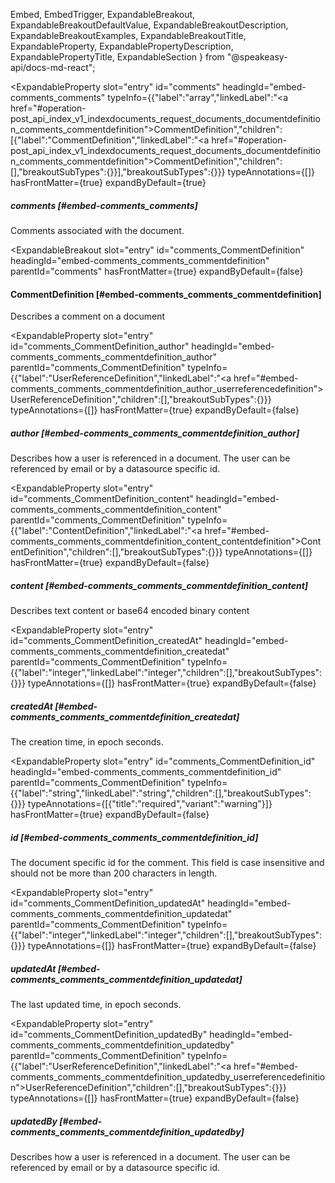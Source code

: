   Embed,
  EmbedTrigger,
  ExpandableBreakout,
  ExpandableBreakoutDefaultValue,
  ExpandableBreakoutDescription,
  ExpandableBreakoutExamples,
  ExpandableBreakoutTitle,
  ExpandableProperty,
  ExpandablePropertyDescription,
  ExpandablePropertyTitle,
  ExpandableSection
} from "@speakeasy-api/docs-md-react";

<ExpandableSection>

<ExpandableProperty
  slot="entry"
  id="comments"
  headingId="embed-comments_comments"
  typeInfo={{"label":"array","linkedLabel":"<a href=\"#operation-post_api_index_v1_indexdocuments_request_documents_documentdefinition_comments_commentdefinition\">CommentDefinition</a>","children":[{"label":"CommentDefinition","linkedLabel":"<a href=\"#operation-post_api_index_v1_indexdocuments_request_documents_documentdefinition_comments_commentdefinition\">CommentDefinition</a>","children":[],"breakoutSubTypes":{}}],"breakoutSubTypes":{}}}
  typeAnnotations={[]}
  hasFrontMatter={true}
  expandByDefault={true}
>

<ExpandablePropertyTitle slot="title">

##### comments [#embed-comments_comments]

</ExpandablePropertyTitle>

<ExpandablePropertyDescription slot="description">

Comments associated with the document.

</ExpandablePropertyDescription>

</ExpandableProperty>

<ExpandableBreakout
  slot="entry"
  id="comments_CommentDefinition"
  headingId="embed-comments_comments_commentdefinition"
  parentId="comments"
  hasFrontMatter={true}
  expandByDefault={false}
>

<ExpandableBreakoutTitle slot="title">

#### CommentDefinition [#embed-comments_comments_commentdefinition]

</ExpandableBreakoutTitle>

<ExpandableBreakoutDescription slot="description">

Describes a comment on a document

</ExpandableBreakoutDescription>

<ExpandableBreakoutExamples slot="examples">

</ExpandableBreakoutExamples>

<ExpandableBreakoutDefaultValue slot="defaultValue">

</ExpandableBreakoutDefaultValue>

</ExpandableBreakout>

<ExpandableProperty
  slot="entry"
  id="comments_CommentDefinition_author"
  headingId="embed-comments_comments_commentdefinition_author"
  parentId="comments_CommentDefinition"
  typeInfo={{"label":"UserReferenceDefinition","linkedLabel":"<a href=\"#embed-comments_comments_commentdefinition_author_userreferencedefinition\">UserReferenceDefinition</a>","children":[],"breakoutSubTypes":{}}}
  typeAnnotations={[]}
  hasFrontMatter={true}
  expandByDefault={false}
>

<ExpandablePropertyTitle slot="title">

##### author [#embed-comments_comments_commentdefinition_author]

</ExpandablePropertyTitle>

<ExpandablePropertyDescription slot="description">

Describes how a user is referenced in a document. The user can be referenced by email or by a datasource specific id.

</ExpandablePropertyDescription>

<Embed slot="embed">

<EmbedTrigger slot="trigger" embedTitle="author" triggerText="View author details">

<Embedauthor />

</EmbedTrigger>

</Embed>

</ExpandableProperty>

<ExpandableProperty
  slot="entry"
  id="comments_CommentDefinition_content"
  headingId="embed-comments_comments_commentdefinition_content"
  parentId="comments_CommentDefinition"
  typeInfo={{"label":"ContentDefinition","linkedLabel":"<a href=\"#embed-comments_comments_commentdefinition_content_contentdefinition\">ContentDefinition</a>","children":[],"breakoutSubTypes":{}}}
  typeAnnotations={[]}
  hasFrontMatter={true}
  expandByDefault={false}
>

<ExpandablePropertyTitle slot="title">

##### content [#embed-comments_comments_commentdefinition_content]

</ExpandablePropertyTitle>

<ExpandablePropertyDescription slot="description">

Describes text content or base64 encoded binary content

</ExpandablePropertyDescription>

<Embed slot="embed">

<EmbedTrigger slot="trigger" embedTitle="content" triggerText="View content details">

<Embedcontent />

</EmbedTrigger>

</Embed>

</ExpandableProperty>

<ExpandableProperty
  slot="entry"
  id="comments_CommentDefinition_createdAt"
  headingId="embed-comments_comments_commentdefinition_createdat"
  parentId="comments_CommentDefinition"
  typeInfo={{"label":"integer","linkedLabel":"integer","children":[],"breakoutSubTypes":{}}}
  typeAnnotations={[]}
  hasFrontMatter={true}
  expandByDefault={false}
>

<ExpandablePropertyTitle slot="title">

##### createdAt [#embed-comments_comments_commentdefinition_createdat]

</ExpandablePropertyTitle>

<ExpandablePropertyDescription slot="description">

The creation time, in epoch seconds.

</ExpandablePropertyDescription>

</ExpandableProperty>

<ExpandableProperty
  slot="entry"
  id="comments_CommentDefinition_id"
  headingId="embed-comments_comments_commentdefinition_id"
  parentId="comments_CommentDefinition"
  typeInfo={{"label":"string","linkedLabel":"string","children":[],"breakoutSubTypes":{}}}
  typeAnnotations={[{"title":"required","variant":"warning"}]}
  hasFrontMatter={true}
  expandByDefault={false}
>

<ExpandablePropertyTitle slot="title">

##### id [#embed-comments_comments_commentdefinition_id]

</ExpandablePropertyTitle>

<ExpandablePropertyDescription slot="description">

The document specific id for the comment. This field is case insensitive and should not be more than 200 characters in length.

</ExpandablePropertyDescription>

</ExpandableProperty>

<ExpandableProperty
  slot="entry"
  id="comments_CommentDefinition_updatedAt"
  headingId="embed-comments_comments_commentdefinition_updatedat"
  parentId="comments_CommentDefinition"
  typeInfo={{"label":"integer","linkedLabel":"integer","children":[],"breakoutSubTypes":{}}}
  typeAnnotations={[]}
  hasFrontMatter={true}
  expandByDefault={false}
>

<ExpandablePropertyTitle slot="title">

##### updatedAt [#embed-comments_comments_commentdefinition_updatedat]

</ExpandablePropertyTitle>

<ExpandablePropertyDescription slot="description">

The last updated time, in epoch seconds.

</ExpandablePropertyDescription>

</ExpandableProperty>

<ExpandableProperty
  slot="entry"
  id="comments_CommentDefinition_updatedBy"
  headingId="embed-comments_comments_commentdefinition_updatedby"
  parentId="comments_CommentDefinition"
  typeInfo={{"label":"UserReferenceDefinition","linkedLabel":"<a href=\"#embed-comments_comments_commentdefinition_updatedby_userreferencedefinition\">UserReferenceDefinition</a>","children":[],"breakoutSubTypes":{}}}
  typeAnnotations={[]}
  hasFrontMatter={true}
  expandByDefault={false}
>

<ExpandablePropertyTitle slot="title">

##### updatedBy [#embed-comments_comments_commentdefinition_updatedby]

</ExpandablePropertyTitle>

<ExpandablePropertyDescription slot="description">

Describes how a user is referenced in a document. The user can be referenced by email or by a datasource specific id.

</ExpandablePropertyDescription>

<Embed slot="embed">

<EmbedTrigger slot="trigger" embedTitle="updatedBy" triggerText="View updatedBy details">

<Embedupdatedby />

</EmbedTrigger>

</Embed>

</ExpandableProperty>

</ExpandableSection>